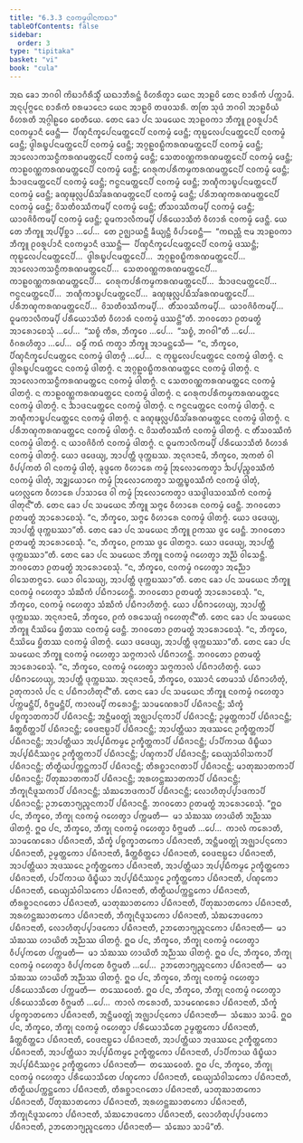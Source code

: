 ```yaml
---
title: "6.3.3 ᨶᩅᨠᨾ᩠ᨾᨴᩤᨶᨠᨳᩣ"
tableOfContents: false
sidebar:
  order: 3
type: "tipitaka"
basket: "vi"
book: "cula"
---
```



<DynamicBreadcrumb />

<Division number="323" book="cula">

<Paragraph number="1399" book="cula">
ᩋᨳ ᨡᩮᩣ ᨽᨣᩅᩤ ᨠᩦᨭᩣᨣᩥᩁᩥᩈ᩠ᨾᩥᩴ ᨿᨳᩣᨽᩥᩁᨶ᩠ᨲᩴ ᩅᩥᩉᩁᩥᨲ᩠ᩅᩣ ᨿᩮᨶ ᩋᩣᩊᩅᩦ ᨲᩮᨶ ᨧᩣᩁᩥᨠᩴ ᨸᨠ᩠ᨠᩣᨾᩥ. ᩋᨶᩩᨸᩩᨻ᩠ᨻᩮᨶ ᨧᩣᩁᩥᨠᩴ ᨧᩁᨾᩣᨶᩮᩣ ᨿᩮᨶ ᩋᩣᩊᩅᩦ ᨲᨴᩅᩈᩁᩥ. ᨲᨲᩕ ᩈᩩᨴᩴ ᨽᨣᩅᩤ ᩋᩣᩊᩅᩥᨿᩴ ᩅᩥᩉᩁᨲᩥ ᩋᨣ᩠ᨣᩤᩊᩅᩮ ᨧᩮᨲᩥᨿᩮ. ᨲᩮᨶ ᨡᩮᩣ ᨸᨶ ᩈᨾᨿᩮᨶ ᩋᩣᩊᩅᨠᩣ ᨽᩥᨠ᩠ᨡᩪ ᩑᩅᩁᩪᨸᩣᨶᩥ ᨶᩅᨠᨾ᩠ᨾᩣᨶᩥ ᨴᩮᨶ᩠ᨲᩥ—  ᨸᩥᨱ᩠ᨯᨶᩥᨠ᩠ᨡᩮᨸᨶᨾᨲ᩠ᨲᩮᨶᨸᩥ ᨶᩅᨠᨾ᩠ᨾᩴ ᨴᩮᨶ᩠ᨲᩥ; ᨠᩩᨭ᩠ᨭᩃᩮᨸᨶᨾᨲ᩠ᨲᩮᨶᨸᩥ ᨶᩅᨠᨾ᩠ᨾᩴ ᨴᩮᨶ᩠ᨲᩥ; ᨴ᩠ᩅᩤᩁᨭ᩠ᨮᨸᨶᨾᨲ᩠ᨲᩮᨶᨸᩥ ᨶᩅᨠᨾ᩠ᨾᩴ ᨴᩮᨶ᩠ᨲᩥ; ᩋᨣ᩠ᨣᩊᩅᨭ᩠ᨭᩥᨠᩁᨱᨾᨲ᩠ᨲᩮᨶᨸᩥ ᨶᩅᨠᨾ᩠ᨾᩴ ᨴᩮᨶ᩠ᨲᩥ; ᩋᩣᩃᩮᩣᨠᩈᨶ᩠ᨵᩥᨠᩁᨱᨾᨲ᩠ᨲᩮᨶᨸᩥ ᨶᩅᨠᨾ᩠ᨾᩴ ᨴᩮᨶ᩠ᨲᩥ; ᩈᩮᨲᩅᨱ᩠ᨱᨠᩁᨱᨾᨲ᩠ᨲᩮᨶᨸᩥ ᨶᩅᨠᨾ᩠ᨾᩴ ᨴᩮᨶ᩠ᨲᩥ; ᨠᩣᩊᩅᨱ᩠ᨱᨠᩁᨱᨾᨲ᩠ᨲᩮᨶᨸᩥ ᨶᩅᨠᨾ᩠ᨾᩴ ᨴᩮᨶ᩠ᨲᩥ; ᨣᩮᩁᩩᨠᨸᩁᩥᨠᨾ᩠ᨾᨠᩁᨱᨾᨲ᩠ᨲᩮᨶᨸᩥ ᨶᩅᨠᨾ᩠ᨾᩴ ᨴᩮᨶ᩠ᨲᩥ; ᨨᩣᨴᨶᨾᨲ᩠ᨲᩮᨶᨸᩥ ᨶᩅᨠᨾ᩠ᨾᩴ ᨴᩮᨶ᩠ᨲᩥ; ᨻᨶ᩠ᨵᨶᨾᨲ᩠ᨲᩮᨶᨸᩥ ᨶᩅᨠᨾ᩠ᨾᩴ ᨴᩮᨶ᩠ᨲᩥ; ᨽᨱ᩠ᨯᩥᨠᩣᨭ᩠ᨮᨸᨶᨾᨲ᩠ᨲᩮᨶᨸᩥ ᨶᩅᨠᨾ᩠ᨾᩴ ᨴᩮᨶ᩠ᨲᩥ; ᨡᨱ᩠ᨯᨹᩩᩃᩖᨸᨭᩥᩈᩘᨡᩁᨱᨾᨲ᩠ᨲᩮᨶᨸᩥ ᨶᩅᨠᨾ᩠ᨾᩴ ᨴᩮᨶ᩠ᨲᩥ; ᨸᩁᩥᨽᨱ᩠ᨯᨠᩁᨱᨾᨲ᩠ᨲᩮᨶᨸᩥ ᨶᩅᨠᨾ᩠ᨾᩴ ᨴᩮᨶ᩠ᨲᩥ; ᩅᩦᩈᨲᩥᩅᩔᩥᨠᨾ᩠ᨸᩥ ᨶᩅᨠᨾ᩠ᨾᩴ ᨴᩮᨶ᩠ᨲᩥ; ᨲᩥᩴᩈᩅᩔᩥᨠᨾ᩠ᨸᩥ ᨶᩅᨠᨾ᩠ᨾᩴ ᨴᩮᨶ᩠ᨲᩥ; ᨿᩣᩅᨩᩦᩅᩥᨠᨾ᩠ᨸᩥ ᨶᩅᨠᨾ᩠ᨾᩴ ᨴᩮᨶ᩠ᨲᩥ; ᨵᩪᨾᨠᩣᩃᩥᨠᨾ᩠ᨸᩥ ᨸᩁᩥᨿᩮᩣᩈᩥᨲᩴ ᩅᩥᩉᩣᩁᩴ ᨶᩅᨠᨾ᩠ᨾᩴ ᨴᩮᨶ᩠ᨲᩥ. ᨿᩮ ᨲᩮ ᨽᩥᨠ᩠ᨡᩪ ᩋᨸ᩠ᨸᩥᨧ᩠ᨨᩣ …ᨸᩮ…  ᨲᩮ ᩏᨩ᩠ᨫᩣᨿᨶ᩠ᨲᩥ ᨡᩥᨿ᩠ᨿᨶ᩠ᨲᩥ ᩅᩥᨸᩣᨧᩮᨶ᩠ᨲᩥ—  “ᨠᨳᨬ᩠ᩉᩥ ᨶᩣᨾ ᩋᩣᩊᩅᨠᩣ ᨽᩥᨠ᩠ᨡᩪ ᩑᩅᩁᩪᨸᩣᨶᩥ ᨶᩅᨠᨾ᩠ᨾᩣᨶᩥ ᨴᩔᨶ᩠ᨲᩥ—  ᨸᩥᨱ᩠ᨯᨶᩥᨠ᩠ᨡᩮᨸᨶᨾᨲ᩠ᨲᩮᨶᨸᩥ ᨶᩅᨠᨾ᩠ᨾᩴ ᨴᩔᨶ᩠ᨲᩥ; ᨠᩩᨭ᩠ᨭᩃᩮᨸᨶᨾᨲ᩠ᨲᩮᨶᨸᩥ…  ᨴ᩠ᩅᩤᩁᨭ᩠ᨮᨸᨶᨾᨲ᩠ᨲᩮᨶᨸᩥ…  ᩋᨣ᩠ᨣᩊᩅᨭ᩠ᨭᩥᨠᩁᨱᨾᨲ᩠ᨲᩮᨶᨸᩥ…  ᩋᩣᩃᩮᩣᨠᩈᨶ᩠ᨵᩥᨠᩁᨱᨾᨲ᩠ᨲᩮᨶᨸᩥ…  ᩈᩮᨲᩅᨱ᩠ᨱᨠᩁᨱᨾᨲ᩠ᨲᩮᨶᨸᩥ…  ᨠᩣᩊᩅᨱ᩠ᨱᨠᩁᨱᨾᨲ᩠ᨲᩮᨶᨸᩥ…  ᨣᩮᩁᩩᨠᨸᩁᩥᨠᨾ᩠ᨾᨠᩁᨱᨾᨲ᩠ᨲᩮᨶᨸᩥ…  ᨨᩣᨴᨶᨾᨲ᩠ᨲᩮᨶᨸᩥ…  ᨻᨶ᩠ᨵᨶᨾᨲ᩠ᨲᩮᨶᨸᩥ…  ᨽᨱ᩠ᨯᩥᨠᩣᨭ᩠ᨮᨸᨶᨾᨲ᩠ᨲᩮᨶᨸᩥ…  ᨡᨱ᩠ᨯᨹᩩᩃᩖᨸᨭᩥᩈᩘᨡᩁᨱᨾᨲ᩠ᨲᩮᨶᨸᩥ…  ᨸᩁᩥᨽᨱ᩠ᨯᨠᩁᨱᨾᨲ᩠ᨲᩮᨶᨸᩥ…  ᩅᩦᩈᨲᩥᩅᩔᩥᨠᨾ᩠ᨸᩥ…  ᨲᩥᩴᩈᩅᩔᩥᨠᨾ᩠ᨸᩥ…  ᨿᩣᩅᨩᩦᩅᩥᨠᨾ᩠ᨸᩥ…  ᨵᩪᨾᨠᩣᩃᩥᨠᨾ᩠ᨸᩥ ᨸᩁᩥᨿᩮᩣᩈᩥᨲᩴ ᩅᩥᩉᩣᩁᩴ ᨶᩅᨠᨾ᩠ᨾᩴ ᨴᩔᨶ᩠ᨲᩦ”ᨲᩥ. ᨽᨣᩅᨲᩮᩣ ᩑᨲᨾᨲ᩠ᨳᩴ ᩋᩣᩁᩮᩣᨧᩮᩈᩩᩴ …ᨸᩮ…  “ᩈᨧ᩠ᨧᩴ ᨠᩥᩁ, ᨽᩥᨠ᩠ᨡᩅᩮ …ᨸᩮ…  “ᩈᨧ᩠ᨧᩴ, ᨽᨣᩅᩤ”ᨲᩥ …ᨸᩮ…  ᩅᩥᨣᩁᩉᩥᨲ᩠ᩅᩣ …ᨸᩮ…  ᨵᨾ᩠ᨾᩥᩴ ᨠᨳᩴ ᨠᨲ᩠ᩅᩣ ᨽᩥᨠ᩠ᨡᩪ ᩋᩣᨾᨶ᩠ᨲᩮᩈᩥ—  “ᨶ, ᨽᩥᨠ᩠ᨡᩅᩮ, ᨸᩥᨱ᩠ᨯᨶᩥᨠ᩠ᨡᩮᨸᨶᨾᨲ᩠ᨲᩮᨶ ᨶᩅᨠᨾ᩠ᨾᩴ ᨴᩤᨲᨻ᩠ᨻᩴ …ᨸᩮ…  ᨶ ᨠᩩᨭ᩠ᨭᩃᩮᨸᨶᨾᨲ᩠ᨲᩮᨶ ᨶᩅᨠᨾ᩠ᨾᩴ ᨴᩤᨲᨻ᩠ᨻᩴ. ᨶ ᨴ᩠ᩅᩤᩁᨭ᩠ᨮᨸᨶᨾᨲ᩠ᨲᩮᨶ ᨶᩅᨠᨾ᩠ᨾᩴ ᨴᩤᨲᨻ᩠ᨻᩴ. ᨶ ᩋᨣ᩠ᨣᩊᩅᨭ᩠ᨭᩥᨠᩁᨱᨾᨲ᩠ᨲᩮᨶ ᨶᩅᨠᨾ᩠ᨾᩴ ᨴᩤᨲᨻ᩠ᨻᩴ. ᨶ ᩋᩣᩃᩮᩣᨠᩈᨶ᩠ᨵᩥᨠᩁᨱᨾᨲ᩠ᨲᩮᨶ ᨶᩅᨠᨾ᩠ᨾᩴ ᨴᩤᨲᨻ᩠ᨻᩴ. ᨶ ᩈᩮᨲᩅᨱ᩠ᨱᨠᩁᨱᨾᨲ᩠ᨲᩮᨶ ᨶᩅᨠᨾ᩠ᨾᩴ ᨴᩤᨲᨻ᩠ᨻᩴ. ᨶ ᨠᩣᩊᩅᨱ᩠ᨱᨠᩁᨱᨾᨲ᩠ᨲᩮᨶ ᨶᩅᨠᨾ᩠ᨾᩴ ᨴᩤᨲᨻ᩠ᨻᩴ. ᨶ ᨣᩮᩁᩩᨠᨸᩁᩥᨠᨾ᩠ᨾᨠᩁᨱᨾᨲ᩠ᨲᩮᨶ ᨶᩅᨠᨾ᩠ᨾᩴ ᨴᩤᨲᨻ᩠ᨻᩴ. ᨶ ᨨᩣᨴᨶᨾᨲ᩠ᨲᩮᨶ ᨶᩅᨠᨾ᩠ᨾᩴ ᨴᩤᨲᨻ᩠ᨻᩴ. ᨶ ᨻᨶ᩠ᨵᨶᨾᨲ᩠ᨲᩮᨶ ᨶᩅᨠᨾ᩠ᨾᩴ ᨴᩤᨲᨻ᩠ᨻᩴ. ᨶ ᨽᨱ᩠ᨯᩥᨠᩣᨭ᩠ᨮᨸᨶᨾᨲ᩠ᨲᩮᨶ ᨶᩅᨠᨾ᩠ᨾᩴ ᨴᩤᨲᨻ᩠ᨻᩴ. ᨶ ᨡᨱ᩠ᨯᨹᩩᩃᩖᨸᨭᩥᩈᩘᨡᩁᨱᨾᨲ᩠ᨲᩮᨶ ᨶᩅᨠᨾ᩠ᨾᩴ ᨴᩤᨲᨻ᩠ᨻᩴ. ᨶ ᨸᩁᩥᨽᨱ᩠ᨯᨠᩁᨱᨾᨲ᩠ᨲᩮᨶ ᨶᩅᨠᨾ᩠ᨾᩴ ᨴᩤᨲᨻ᩠ᨻᩴ. ᨶ ᩅᩦᩈᨲᩥᩅᩔᩥᨠᩴ ᨶᩅᨠᨾ᩠ᨾᩴ ᨴᩤᨲᨻ᩠ᨻᩴ. ᨶ ᨲᩥᩴᩈᩅᩔᩥᨠᩴ ᨶᩅᨠᨾ᩠ᨾᩴ ᨴᩤᨲᨻ᩠ᨻᩴ. ᨶ ᨿᩣᩅᨩᩦᩅᩥᨠᩴ ᨶᩅᨠᨾ᩠ᨾᩴ ᨴᩤᨲᨻ᩠ᨻᩴ. ᨶ ᨵᩪᨾᨠᩣᩃᩥᨠᨾ᩠ᨸᩥ ᨸᩁᩥᨿᩮᩣᩈᩥᨲᩴ ᩅᩥᩉᩣᩁᩴ ᨶᩅᨠᨾ᩠ᨾᩴ ᨴᩤᨲᨻ᩠ᨻᩴ. ᨿᩮᩣ ᨴᨴᩮᨿ᩠ᨿ, ᩋᩣᨸᨲ᩠ᨲᩥ ᨴᩩᨠ᩠ᨠᨭᩔ. ᩋᨶᩩᨩᩣᨶᩣᨾᩥ, ᨽᩥᨠ᩠ᨡᩅᩮ, ᩋᨠᨲᩴ ᩅᩤ ᩅᩥᨸ᩠ᨸᨠᨲᩴ ᩅᩤ ᨶᩅᨠᨾ᩠ᨾᩴ ᨴᩤᨲᩩᩴ, ᨡᩩᨴ᩠ᨴᨠᩮ ᩅᩥᩉᩣᩁᩮ ᨠᨾ᩠ᨾᩴ ᩒᩃᩮᩣᨠᩮᨲ᩠ᩅᩣ ᨨᨸ᩠ᨸᨬ᩠ᨧᩅᩔᩥᨠᩴ ᨶᩅᨠᨾ᩠ᨾᩴ ᨴᩤᨲᩩᩴ, ᩋᨯ᩠ᨰᨿᩮᩣᨣᩮ ᨠᨾ᩠ᨾᩴ ᩒᩃᩮᩣᨠᩮᨲ᩠ᩅᩣ ᩈᨲ᩠ᨲᨭ᩠ᨮᩅᩔᩥᨠᩴ ᨶᩅᨠᨾ᩠ᨾᩴ ᨴᩤᨲᩩᩴ, ᨾᩉᩃᩖᨠᩮ ᩅᩥᩉᩣᩁᩮ ᨸᩣᩈᩣᨴᩮ ᩅᩤ ᨠᨾ᩠ᨾᩴ ᩒᩃᩮᩣᨠᩮᨲ᩠ᩅᩣ ᨴᩈᨴ᩠ᩅᩤᨴᩈᩅᩔᩥᨠᩴ ᨶᩅᨠᨾ᩠ᨾᩴ ᨴᩤᨲᩩᨶ᩺”ᨲᩥ.
</Paragraph>

<Paragraph number="1400" book="cula">
ᨲᩮᨶ ᨡᩮᩣ ᨸᨶ ᩈᨾᨿᩮᨶ ᨽᩥᨠ᩠ᨡᩪ ᩈᨻ᩠ᨻᩮ ᩅᩥᩉᩣᩁᩮ ᨶᩅᨠᨾ᩠ᨾᩴ ᨴᩮᨶ᩠ᨲᩥ. ᨽᨣᩅᨲᩮᩣ ᩑᨲᨾᨲ᩠ᨳᩴ ᩋᩣᩁᩮᩣᨧᩮᩈᩩᩴ. “ᨶ, ᨽᩥᨠ᩠ᨡᩅᩮ, ᩈᨻ᩠ᨻᩮ ᩅᩥᩉᩣᩁᩮ ᨶᩅᨠᨾ᩠ᨾᩴ ᨴᩤᨲᨻ᩠ᨻᩴ. ᨿᩮᩣ ᨴᨴᩮᨿ᩠ᨿ, ᩋᩣᨸᨲ᩠ᨲᩥ ᨴᩩᨠ᩠ᨠᨭᩔᩣ”ᨲᩥ.
</Paragraph>

<Paragraph number="1401" book="cula">
ᨲᩮᨶ ᨡᩮᩣ ᨸᨶ ᩈᨾᨿᩮᨶ ᨽᩥᨠ᩠ᨡᩪ ᩑᨠᩔ ᨴ᩠ᩅᩮ ᨴᩮᨶ᩠ᨲᩥ. ᨽᨣᩅᨲᩮᩣ ᩑᨲᨾᨲ᩠ᨳᩴ ᩋᩣᩁᩮᩣᨧᩮᩈᩩᩴ. “ᨶ, ᨽᩥᨠ᩠ᨡᩅᩮ, ᩑᨠᩔ ᨴ᩠ᩅᩮ ᨴᩤᨲᨻ᩠ᨻᩣ. ᨿᩮᩣ ᨴᨴᩮᨿ᩠ᨿ, ᩋᩣᨸᨲ᩠ᨲᩥ ᨴᩩᨠ᩠ᨠᨭᩔᩣ”ᨲᩥ.
</Paragraph>

<Paragraph number="1402" book="cula">
ᨲᩮᨶ ᨡᩮᩣ ᨸᨶ ᩈᨾᨿᩮᨶ ᨽᩥᨠ᩠ᨡᩪ ᨶᩅᨠᨾ᩠ᨾᩴ ᨣᩉᩮᨲ᩠ᩅᩣ ᩋᨬ᩠ᨬᩴ ᩅᩤᩈᩮᨶ᩠ᨲᩥ. ᨽᨣᩅᨲᩮᩣ ᩑᨲᨾᨲ᩠ᨳᩴ ᩋᩣᩁᩮᩣᨧᩮᩈᩩᩴ. “ᨶ, ᨽᩥᨠ᩠ᨡᩅᩮ, ᨶᩅᨠᨾ᩠ᨾᩴ ᨣᩉᩮᨲ᩠ᩅᩣ ᩋᨬ᩠ᨬᩮᩣ ᩅᩤᩈᩮᨲᨻ᩠ᨻᩮᩣ. ᨿᩮᩣ ᩅᩤᩈᩮᨿ᩠ᨿ, ᩋᩣᨸᨲ᩠ᨲᩥ ᨴᩩᨠ᩠ᨠᨭᩔᩣ”ᨲᩥ.
</Paragraph>

<Paragraph number="1403" book="cula">
ᨲᩮᨶ ᨡᩮᩣ ᨸᨶ ᩈᨾᨿᩮᨶ ᨽᩥᨠ᩠ᨡᩪ ᨶᩅᨠᨾ᩠ᨾᩴ ᨣᩉᩮᨲ᩠ᩅᩣ ᩈᩴᨥᩥᨠᩴ ᨸᨭᩥᨻᩣᩉᩮᨶ᩠ᨲᩥ. ᨽᨣᩅᨲᩮᩣ ᩑᨲᨾᨲ᩠ᨳᩴ ᩋᩣᩁᩮᩣᨧᩮᩈᩩᩴ. “ᨶ, ᨽᩥᨠ᩠ᨡᩅᩮ, ᨶᩅᨠᨾ᩠ᨾᩴ ᨣᩉᩮᨲ᩠ᩅᩣ ᩈᩴᨥᩥᨠᩴ ᨸᨭᩥᨻᩣᩉᩥᨲᨻ᩠ᨻᩴ. ᨿᩮᩣ ᨸᨭᩥᨻᩣᩉᩮᨿ᩠ᨿ, ᩋᩣᨸᨲ᩠ᨲᩥ ᨴᩩᨠ᩠ᨠᨭᩔ. ᩋᨶᩩᨩᩣᨶᩣᨾᩥ, ᨽᩥᨠ᩠ᨡᩅᩮ, ᩑᨠᩴ ᩅᩁᩈᩮᨿ᩠ᨿᩴ ᨣᩉᩮᨲᩩᨶ᩺”ᨲᩥ.
</Paragraph>

<Paragraph number="1404" book="cula">
ᨲᩮᨶ ᨡᩮᩣ ᨸᨶ ᩈᨾᨿᩮᨶ ᨽᩥᨠ᩠ᨡᩪ ᨶᩥᩔᩦᨾᩮ ᨮᩥᨲᩔ ᨶᩅᨠᨾ᩠ᨾᩴ ᨴᩮᨶ᩠ᨲᩥ. ᨽᨣᩅᨲᩮᩣ ᩑᨲᨾᨲ᩠ᨳᩴ ᩋᩣᩁᩮᩣᨧᩮᩈᩩᩴ. “ᨶ, ᨽᩥᨠ᩠ᨡᩅᩮ, ᨶᩥᩔᩦᨾᩮ ᨮᩥᨲᩔ ᨶᩅᨠᨾ᩠ᨾᩴ ᨴᩤᨲᨻ᩠ᨻᩴ. ᨿᩮᩣ ᨴᨴᩮᨿ᩠ᨿ, ᩋᩣᨸᨲ᩠ᨲᩥ ᨴᩩᨠ᩠ᨠᨭᩔᩣ”ᨲᩥ.
</Paragraph>

<Paragraph number="1405" book="cula">
ᨲᩮᨶ ᨡᩮᩣ ᨸᨶ ᩈᨾᨿᩮᨶ ᨽᩥᨠ᩠ᨡᩪ ᨶᩅᨠᨾ᩠ᨾᩴ ᨣᩉᩮᨲ᩠ᩅᩣ ᩈᨻ᩠ᨻᨠᩣᩃᩴ ᨸᨭᩥᨻᩣᩉᨶ᩠ᨲᩥ. ᨽᨣᩅᨲᩮᩣ ᩑᨲᨾᨲ᩠ᨳᩴ ᩋᩣᩁᩮᩣᨧᩮᩈᩩᩴ. “ᨶ, ᨽᩥᨠ᩠ᨡᩅᩮ, ᨶᩅᨠᨾ᩠ᨾᩴ ᨣᩉᩮᨲ᩠ᩅᩣ ᩈᨻ᩠ᨻᨠᩣᩃᩴ ᨸᨭᩥᨻᩣᩉᩥᨲᨻ᩠ᨻᩴ. ᨿᩮᩣ ᨸᨭᩥᨻᩣᩉᩮᨿ᩠ᨿ, ᩋᩣᨸᨲ᩠ᨲᩥ ᨴᩩᨠ᩠ᨠᨭᩔ. ᩋᨶᩩᨩᩣᨶᩣᨾᩥ, ᨽᩥᨠ᩠ᨡᩅᩮ, ᩅᩔᩣᨶᩴ ᨲᩮᨾᩣᩈᩴ ᨸᨭᩥᨻᩣᩉᩥᨲᩩᩴ, ᩏᨲᩩᨠᩣᩃᩴ ᨸᨶ ᨶ ᨸᨭᩥᨻᩣᩉᩥᨲᩩᨶ᩺”ᨲᩥ.
</Paragraph>

<Paragraph number="1406" book="cula">
ᨲᩮᨶ ᨡᩮᩣ ᨸᨶ ᩈᨾᨿᩮᨶ ᨽᩥᨠ᩠ᨡᩪ ᨶᩅᨠᨾ᩠ᨾᩴ ᨣᩉᩮᨲ᩠ᩅᩣ ᨸᨠ᩠ᨠᨾᨶ᩠ᨲᩥᨸᩥ, ᩅᩥᨻ᩠ᨽᨾᨶ᩠ᨲᩥᨸᩥ, ᨠᩣᩃᨾ᩠ᨸᩥ ᨠᩁᩮᩣᨶ᩠ᨲᩥ; ᩈᩣᨾᨱᩮᩁᩣᨸᩥ ᨸᨭᩥᨩᩣᨶᨶ᩠ᨲᩥ; ᩈᩥᨠ᩠ᨡᩴ ᨸᨧ᩠ᨧᨠ᩠ᨡᩣᨲᨠᩣᨸᩥ ᨸᨭᩥᨩᩣᨶᨶ᩠ᨲᩥ; ᩋᨶ᩠ᨲᩥᨾᩅᨲ᩠ᨳᩩᩴ ᩋᨩ᩠ᨫᩣᨸᨶ᩠ᨶᨠᩣᨸᩥ ᨸᨭᩥᨩᩣᨶᨶ᩠ᨲᩥ; ᩏᨾ᩠ᨾᨲ᩠ᨲᨠᩣᨸᩥ ᨸᨭᩥᨩᩣᨶᨶ᩠ᨲᩥ; ᨡᩥᨲ᩠ᨲᨧᩥᨲ᩠ᨲᩣᨸᩥ ᨸᨭᩥᨩᩣᨶᨶ᩠ᨲᩥ; ᩅᩮᨴᨶᩣᨭ᩠ᨭᩣᨸᩥ ᨸᨭᩥᨩᩣᨶᨶ᩠ᨲᩥ; ᩋᩣᨸᨲ᩠ᨲᩥᨿᩣ ᩋᨴᩔᨶᩮ ᩏᨠ᩠ᨡᩥᨲ᩠ᨲᨠᩣᨸᩥ ᨸᨭᩥᨩᩣᨶᨶ᩠ᨲᩥ; ᩋᩣᨸᨲ᩠ᨲᩥᨿᩣ ᩋᨸ᩠ᨸᨭᩥᨠᨾ᩠ᨾᩮ ᩏᨠ᩠ᨡᩥᨲ᩠ᨲᨠᩣᨸᩥ ᨸᨭᩥᨩᩣᨶᨶ᩠ᨲᩥ; ᨸᩣᨸᩥᨠᩣᨿ ᨴᩥᨭ᩠ᨮᩥᨿᩣ ᩋᨸ᩠ᨸᨭᩥᨶᩥᩔᨣ᩠ᨣᩮ ᩏᨠ᩠ᨡᩥᨲ᩠ᨲᨠᩣᨸᩥ ᨸᨭᩥᨩᩣᨶᨶ᩠ᨲᩥ; ᨸᨱ᩠ᨯᨠᩣᨸᩥ ᨸᨭᩥᨩᩣᨶᨶ᩠ᨲᩥ; ᨳᩮᨿ᩠ᨿᩈᩴᩅᩤᩈᨠᩣᨸᩥ ᨸᨭᩥᨩᩣᨶᨶ᩠ᨲᩥ; ᨲᩥᨲ᩠ᨳᩥᨿᨸᨠ᩠ᨠᨶ᩠ᨲᨠᩣᨸᩥ ᨸᨭᩥᨩᩣᨶᨶ᩠ᨲᩥ; ᨲᩥᩁᨧ᩠ᨨᩣᨶᨣᨲᩣᨸᩥ ᨸᨭᩥᨩᩣᨶᨶ᩠ᨲᩥ; ᨾᩣᨲᩩᨥᩣᨲᨠᩣᨸᩥ ᨸᨭᩥᨩᩣᨶᨶ᩠ᨲᩥ; ᨸᩥᨲᩩᨥᩣᨲᨠᩣᨸᩥ ᨸᨭᩥᨩᩣᨶᨶ᩠ᨲᩥ; ᩋᩁᩉᨶ᩠ᨲᨥᩣᨲᨠᩣᨸᩥ ᨸᨭᩥᨩᩣᨶᨶ᩠ᨲᩥ; ᨽᩥᨠ᩠ᨡᩩᨶᩥᨴᩪᩈᨠᩣᨸᩥ ᨸᨭᩥᨩᩣᨶᨶ᩠ᨲᩥ; ᩈᩴᨥᨽᩮᨴᨠᩣᨸᩥ ᨸᨭᩥᨩᩣᨶᨶ᩠ᨲᩥ; ᩃᩮᩣᩉᩥᨲᩩᨸ᩠ᨸᩣᨴᨠᩣᨸᩥ ᨸᨭᩥᨩᩣᨶᨶ᩠ᨲᩥ; ᩏᨽᨲᩮᩣᨻ᩠ᨿᨬ᩠ᨩᨶᨠᩣᨸᩥ ᨸᨭᩥᨩᩣᨶᨶ᩠ᨲᩥ. ᨽᨣᩅᨲᩮᩣ ᩑᨲᨾᨲ᩠ᨳᩴ ᩋᩣᩁᩮᩣᨧᩮᩈᩩᩴ.
</Paragraph>

<Paragraph number="1407" book="cula">
“ᩍᨵ ᨸᨶ, ᨽᩥᨠ᩠ᨡᩅᩮ, ᨽᩥᨠ᩠ᨡᩩ ᨶᩅᨠᨾ᩠ᨾᩴ ᨣᩉᩮᨲ᩠ᩅᩣ ᨸᨠ᩠ᨠᨾᨲᩥ—  ᨾᩣ ᩈᩴᨥᩔ ᩉᩣᨿᩦᨲᩥ ᩋᨬ᩠ᨬᩔ ᨴᩤᨲᨻ᩠ᨻᩴ.
</Paragraph>

<Paragraph number="1408" book="cula">
ᩍᨵ ᨸᨶ, ᨽᩥᨠ᩠ᨡᩅᩮ, ᨽᩥᨠ᩠ᨡᩩ ᨶᩅᨠᨾ᩠ᨾᩴ ᨣᩉᩮᨲ᩠ᩅᩣ ᩅᩥᨻ᩠ᨽᨾᨲᩥ …ᨸᩮ…  ᨠᩣᩃᩴ ᨠᩁᩮᩣᨲᩥ, ᩈᩣᨾᨱᩮᩁᩮᩣ ᨸᨭᩥᨩᩣᨶᩣᨲᩥ, ᩈᩥᨠ᩠ᨡᩴ ᨸᨧ᩠ᨧᨠ᩠ᨡᩣᨲᨠᩮᩣ ᨸᨭᩥᨩᩣᨶᩣᨲᩥ, ᩋᨶ᩠ᨲᩥᨾᩅᨲ᩠ᨳᩩᩴ ᩋᨩ᩠ᨫᩣᨸᨶ᩠ᨶᨠᩮᩣ ᨸᨭᩥᨩᩣᨶᩣᨲᩥ, ᩏᨾ᩠ᨾᨲ᩠ᨲᨠᩮᩣ ᨸᨭᩥᨩᩣᨶᩣᨲᩥ, ᨡᩥᨲ᩠ᨲᨧᩥᨲ᩠ᨲᩮᩣ ᨸᨭᩥᨩᩣᨶᩣᨲᩥ, ᩅᩮᨴᨶᩣᨭ᩠ᨭᩮᩣ ᨸᨭᩥᨩᩣᨶᩣᨲᩥ, ᩋᩣᨸᨲ᩠ᨲᩥᨿᩣ ᩋᨴᩔᨶᩮ ᩏᨠ᩠ᨡᩥᨲ᩠ᨲᨠᩮᩣ ᨸᨭᩥᨩᩣᨶᩣᨲᩥ, ᩋᩣᨸᨲ᩠ᨲᩥᨿᩣ ᩋᨸ᩠ᨸᨭᩥᨠᨾ᩠ᨾᩮ ᩏᨠ᩠ᨡᩥᨲ᩠ᨲᨠᩮᩣ ᨸᨭᩥᨩᩣᨶᩣᨲᩥ, ᨸᩣᨸᩥᨠᩣᨿ ᨴᩥᨭ᩠ᨮᩥᨿᩣ ᩋᨸ᩠ᨸᨭᩥᨶᩥᩔᨣ᩠ᨣᩮ ᩏᨠ᩠ᨡᩥᨲ᩠ᨲᨠᩮᩣ ᨸᨭᩥᨩᩣᨶᩣᨲᩥ, ᨸᨱ᩠ᨯᨠᩮᩣ ᨸᨭᩥᨩᩣᨶᩣᨲᩥ, ᨳᩮᨿ᩠ᨿᩈᩴᩅᩤᩈᨠᩮᩣ ᨸᨭᩥᨩᩣᨶᩣᨲᩥ, ᨲᩥᨲ᩠ᨳᩥᨿᨸᨠ᩠ᨠᨶ᩠ᨲᨠᩮᩣ ᨸᨭᩥᨩᩣᨶᩣᨲᩥ, ᨲᩥᩁᨧ᩠ᨨᩣᨶᨣᨲᩮᩣ ᨸᨭᩥᨩᩣᨶᩣᨲᩥ, ᨾᩣᨲᩩᨥᩣᨲᨠᩮᩣ ᨸᨭᩥᨩᩣᨶᩣᨲᩥ, ᨸᩥᨲᩩᨥᩣᨲᨠᩮᩣ ᨸᨭᩥᨩᩣᨶᩣᨲᩥ, ᩋᩁᩉᨶ᩠ᨲᨥᩣᨲᨠᩮᩣ ᨸᨭᩥᨩᩣᨶᩣᨲᩥ, ᨽᩥᨠ᩠ᨡᩩᨶᩥᨴᩪᩈᨠᩮᩣ ᨸᨭᩥᨩᩣᨶᩣᨲᩥ, ᩈᩴᨥᨽᩮᨴᨠᩮᩣ ᨸᨭᩥᨩᩣᨶᩣᨲᩥ, ᩃᩮᩣᩉᩥᨲᩩᨸ᩠ᨸᩣᨴᨠᩮᩣ ᨸᨭᩥᨩᩣᨶᩣᨲᩥ, ᩏᨽᨲᩮᩣᨻ᩠ᨿᨬ᩠ᨩᨶᨠᩮᩣ ᨸᨭᩥᨩᩣᨶᩣᨲᩥ—  ᨾᩣ ᩈᩴᨥᩔ ᩉᩣᨿᩦᨲᩥ ᩋᨬ᩠ᨬᩔ ᨴᩤᨲᨻ᩠ᨻᩴ.
</Paragraph>

<Paragraph number="1409" book="cula">
ᩍᨵ ᨸᨶ, ᨽᩥᨠ᩠ᨡᩅᩮ, ᨽᩥᨠ᩠ᨡᩩ ᨶᩅᨠᨾ᩠ᨾᩴ ᨣᩉᩮᨲ᩠ᩅᩣ ᩅᩥᨸ᩠ᨸᨠᨲᩮ ᨸᨠ᩠ᨠᨾᨲᩥ—  ᨾᩣ ᩈᩴᨥᩔ ᩉᩣᨿᩦᨲᩥ ᩋᨬ᩠ᨬᩔ ᨴᩤᨲᨻ᩠ᨻᩴ.
</Paragraph>

<Paragraph number="1410" book="cula">
ᩍᨵ ᨸᨶ, ᨽᩥᨠ᩠ᨡᩅᩮ, ᨽᩥᨠ᩠ᨡᩩ ᨶᩅᨠᨾ᩠ᨾᩴ ᨣᩉᩮᨲ᩠ᩅᩣ ᩅᩥᨸ᩠ᨸᨠᨲᩮ ᩅᩥᨻ᩠ᨽᨾᨲᩥ …ᨸᩮ…  ᩏᨽᨲᩮᩣᨻ᩠ᨿᨬ᩠ᨩᨶᨠᩮᩣ ᨸᨭᩥᨩᩣᨶᩣᨲᩥ—  ᨾᩣ ᩈᩴᨥᩔ ᩉᩣᨿᩦᨲᩥ ᩋᨬ᩠ᨬᩔ ᨴᩤᨲᨻ᩠ᨻᩴ.
</Paragraph>

<Paragraph number="1411" book="cula">
ᩍᨵ ᨸᨶ, ᨽᩥᨠ᩠ᨡᩅᩮ, ᨽᩥᨠ᩠ᨡᩩ ᨶᩅᨠᨾ᩠ᨾᩴ ᨣᩉᩮᨲ᩠ᩅᩣ ᨸᩁᩥᨿᩮᩣᩈᩥᨲᩮ ᨸᨠ᩠ᨠᨾᨲᩥ—  ᨲᩔᩮᩅᩮᨲᩴ.
</Paragraph>

<Paragraph number="1412" book="cula">
ᩍᨵ ᨸᨶ, ᨽᩥᨠ᩠ᨡᩅᩮ, ᨽᩥᨠ᩠ᨡᩩ ᨶᩅᨠᨾ᩠ᨾᩴ ᨣᩉᩮᨲ᩠ᩅᩣ ᨸᩁᩥᨿᩮᩣᩈᩥᨲᩮ ᩅᩥᨻ᩠ᨽᨾᨲᩥ …ᨸᩮ…  ᨠᩣᩃᩴ ᨠᩁᩮᩣᨲᩥ, ᩈᩣᨾᨱᩮᩁᩮᩣ ᨸᨭᩥᨩᩣᨶᩣᨲᩥ, ᩈᩥᨠ᩠ᨡᩴ ᨸᨧ᩠ᨧᨠ᩠ᨡᩣᨲᨠᩮᩣ ᨸᨭᩥᨩᩣᨶᩣᨲᩥ, ᩋᨶ᩠ᨲᩥᨾᩅᨲ᩠ᨳᩩᩴ ᩋᨩ᩠ᨫᩣᨸᨶ᩠ᨶᨠᩮᩣ ᨸᨭᩥᨩᩣᨶᩣᨲᩥ—  ᩈᩴᨥᩮᩣ ᩈᩣᨾᩦ.
</Paragraph>

<Paragraph number="1413" book="cula">
ᩍᨵ ᨸᨶ, ᨽᩥᨠ᩠ᨡᩅᩮ, ᨽᩥᨠ᩠ᨡᩩ ᨶᩅᨠᨾ᩠ᨾᩴ ᨣᩉᩮᨲ᩠ᩅᩣ ᨸᩁᩥᨿᩮᩣᩈᩥᨲᩮ ᩏᨾ᩠ᨾᨲ᩠ᨲᨠᩮᩣ ᨸᨭᩥᨩᩣᨶᩣᨲᩥ, ᨡᩥᨲ᩠ᨲᨧᩥᨲ᩠ᨲᩮᩣ ᨸᨭᩥᨩᩣᨶᩣᨲᩥ, ᩅᩮᨴᨶᩣᨭ᩠ᨭᩮᩣ ᨸᨭᩥᨩᩣᨶᩣᨲᩥ, ᩋᩣᨸᨲ᩠ᨲᩥᨿᩣ ᩋᨴᩔᨶᩮ ᩏᨠ᩠ᨡᩥᨲ᩠ᨲᨠᩮᩣ ᨸᨭᩥᨩᩣᨶᩣᨲᩥ, ᩋᩣᨸᨲ᩠ᨲᩥᨿᩣ ᩋᨸ᩠ᨸᨭᩥᨠᨾ᩠ᨾᩮ ᩏᨠ᩠ᨡᩥᨲ᩠ᨲᨠᩮᩣ ᨸᨭᩥᨩᩣᨶᩣᨲᩥ, ᨸᩣᨸᩥᨠᩣᨿ ᨴᩥᨭ᩠ᨮᩥᨿᩣ ᩋᨸ᩠ᨸᨭᩥᨶᩥᩔᨣ᩠ᨣᩮ ᩏᨠ᩠ᨡᩥᨲ᩠ᨲᨠᩮᩣ ᨸᨭᩥᨩᩣᨶᩣᨲᩥ—  ᨲᩔᩮᩅᩮᨲᩴ.
</Paragraph>

<Paragraph number="1414" book="cula">
ᩍᨵ ᨸᨶ, ᨽᩥᨠ᩠ᨡᩅᩮ, ᨽᩥᨠ᩠ᨡᩩ ᨶᩅᨠᨾ᩠ᨾᩴ ᨣᩉᩮᨲ᩠ᩅᩣ ᨸᩁᩥᨿᩮᩣᩈᩥᨲᩮ ᨸᨱ᩠ᨯᨠᩮᩣ ᨸᨭᩥᨩᩣᨶᩣᨲᩥ, ᨳᩮᨿ᩠ᨿᩈᩴᩅᩤᩈᨠᩮᩣ ᨸᨭᩥᨩᩣᨶᩣᨲᩥ, ᨲᩥᨲ᩠ᨳᩥᨿᨸᨠ᩠ᨠᨶ᩠ᨲᨠᩮᩣ ᨸᨭᩥᨩᩣᨶᩣᨲᩥ, ᨲᩥᩁᨧ᩠ᨨᩣᨶᨣᨲᩮᩣ ᨸᨭᩥᨩᩣᨶᩣᨲᩥ, ᨾᩣᨲᩩᨥᩣᨲᨠᩮᩣ ᨸᨭᩥᨩᩣᨶᩣᨲᩥ, ᨸᩥᨲᩩᨥᩣᨲᨠᩮᩣ ᨸᨭᩥᨩᩣᨶᩣᨲᩥ, ᩋᩁᩉᨶ᩠ᨲᨥᩣᨲᨠᩮᩣ ᨸᨭᩥᨩᩣᨶᩣᨲᩥ, ᨽᩥᨠ᩠ᨡᩩᨶᩥᨴᩪᩈᨠᩮᩣ ᨸᨭᩥᨩᩣᨶᩣᨲᩥ, ᩈᩴᨥᨽᩮᨴᨠᩮᩣ ᨸᨭᩥᨩᩣᨶᩣᨲᩥ, ᩃᩮᩣᩉᩥᨲᩩᨸ᩠ᨸᩣᨴᨠᩮᩣ ᨸᨭᩥᨩᩣᨶᩣᨲᩥ, ᩏᨽᨲᩮᩣᨻ᩠ᨿᨬ᩠ᨩᨶᨠᩮᩣ ᨸᨭᩥᨩᩣᨶᩣᨲᩥ—  ᩈᩴᨥᩮᩣ ᩈᩣᨾᩦ”ᨲᩥ.
</Paragraph>
</Division>